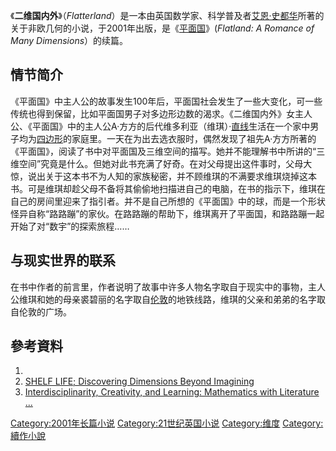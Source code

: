 《'''二维国内外'''》（''Flatterland''）是一本由英国数学家、科学普及者[[艾恩·史都华|艾恩·史都华]]所著的关于非欧几何的小说，于2001年出版，是《[[平面国|平面国]]》(''Flatland: A Romance of Many Dimensions''）的续篇。

== 情节简介 ==
《平面国》中主人公的故事发生100年后，平面国社会发生了一些大变化，可一些传统也得到保留，比如平面国男子对多边形边数的渴求。《二维国内外》女主人公、《平面国》中的主人公A·方方的后代维多利亚（维琪）·[[直线|直线]]生活在一个家中男子均为[[四边形|四边形]]的家庭里。一天在为出去选衣服时，偶然发现了祖先A·方方所著的《平面国》，阅读了书中对平面国及三维空间的描写。她并不能理解书中所讲的“三维空间”究竟是什么。但她对此书充满了好奇。在对父母提出这件事时，父母大惊，说出关于这本书不为人知的家族秘密，并不顾维琪的不满要求维琪烧掉这本书。可是维琪却趁父母不备将其偷偷地扫描进自己的电脑，在书的指示下，维琪在自己的房间里迎来了指引者。并不是自己所想的《平面国》中的球，而是一个形状怪异自称“路路蹦”的家伙。在路路蹦的帮助下，维琪离开了平面国，和路路蹦一起开始了对“数宇”的探索旅程…… 
 
== 与现实世界的联系 ==
在书中作者的前言里，作者说明了故事中许多人物名字取自于现实中的事物，主人公维琪和她的母亲裘碧丽的名字取自[[伦敦|伦敦]]的地铁线路，维琪的父亲和弟弟的名字取自伦敦的广场。 
 
==參考資料==
# {{Cite book | author = Ian Stewart | title = 二维国内外数宇漫游奇历记 | publisher = 湖南科学技术出版社 | date = 2008年4月 | ISBN =9787535752420 | language= 中文 }}
#[http://www.nytimes.com/2001/04/21/books/shelf-life-discovering-dimensions-beyond-imagining.html SHELF LIFE; Discovering Dimensions Beyond Imagining]{{Wayback|url=http://www.nytimes.com/2001/04/21/books/shelf-life-discovering-dimensions-beyond-imagining.html |date=20160510195846 }} 
#[http://books.google.com.tw/books?id=ZZjk2PCBrj8C&pg=PA42&dq=FLATTERLAND&hl=zh-TW&sa=X&ei=rpnXU_WVDNH08QWao4DoDA&ved=0CCwQ6AEwAg#v=onepage&q=FLATTERLAND&f=false Interdisciplinarity, Creativity, and Learning: Mathematics with Literature ...]

[[Category:2001年长篇小说|Category:2001年长篇小说]]
[[Category:21世纪英国小说|Category:21世纪英国小说]]
[[Category:维度|Category:维度]]
[[Category:續作小說|Category:續作小說]]